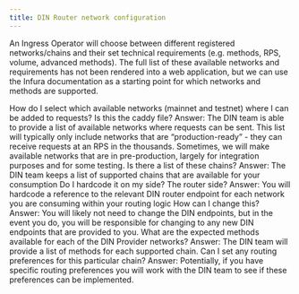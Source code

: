 ```yaml
---
title: DIN Router network configuration
---
```


An Ingress Operator will choose between different registered networks/chains and their set technical requirements (e.g. methods, RPS, volume, advanced methods). The full list of these available networks and requirements has not been rendered into a web application, but we can use the Infura documentation as a starting point for which networks and methods are supported. 

How do I select which available networks (mainnet and testnet) where I can be added to requests?
Is this the caddy file?
Answer: The DIN team is able to provide a list of available networks where requests can be sent. This list will typically only include networks that are “production-ready” - they can receive requests at an RPS in the thousands. Sometimes, we will make available networks that are in pre-production, largely for integration purposes and for some testing.
Is there a list of these chains?
Answer: The DIN team keeps a list of supported chains that are available for your consumption
Do I hardcode it on my side? The router side?
Answer: You will hardcode a reference to the relevant DIN router endpoint for each network you are consuming within your routing logic
How can I change this?
Answer: You will likely not need to change the DIN endpoints, but in the event you do, you will be responsible for changing to any new DIN endpoints that are provided to you.
What are the expected methods available for each of the DIN Provider networks?
Answer: The DIN team will provide a list of methods for each supported chain.
Can I set any routing preferences for this particular chain?
Answer: Potentially, if you have specific routing preferences you will work with the DIN team to see if these preferences can be implemented.